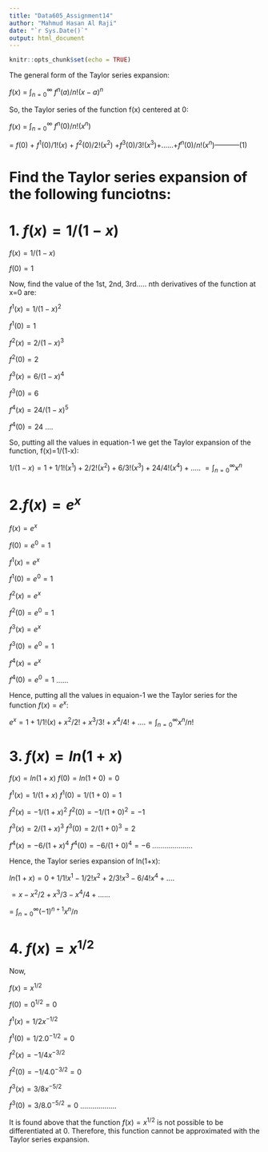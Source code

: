 ---
title: "Data605_Assignment14"
author: "Mahmud Hasan Al Raji"
date: "`r Sys.Date()`"
output: html_document
---

```{r setup, include=FALSE}
knitr::opts_chunk$set(echo = TRUE)
```


The general form of the Taylor series expansion:

$f(x)$ $=$ $\int_{n=0}^{\infty}$ $f^n(a)/n!(x-a)^n$ 

So, the Taylor series of the function f(x) centered at 0:

$f(x)$ $=$ $\int_{n=0}^{\infty}$ $f^n(0)/n!(x^n)$ 

$=$ $f(0)$ + $f^1(0)/1!(x)$ + $f^2(0)/2!(x^2)$ +$f^3(0)/3!(x^3)$+......+$f^n(0)/n!(x^n)$-----------(1)

# Find the Taylor series expansion of the following funciotns:

# 1. $f(x) = 1/(1-x)$ 

$f(x) = 1/(1-x)$

$f(0) = 1$

Now, find the value of the 1st, 2nd, 3rd..... nth derivatives of the function at x=0 are:

$f^1(x)= 1/(1-x)^2$ 

$f^1(0)= 1$

$f^2(x)= 2/(1-x)^3$ 

$f^2(0)= 2$

$f^3(x)= 6/(1-x)^4$ 

$f^3(0)= 6$

$f^4(x)= 24/(1-x)^5$ 

$f^4(0)= 24$
....

So, putting all the values in equation-1 we get the Taylor expansion of the function, f(x)=1/(1-x):

$1/(1-x)= 1+ 1/1!(x^1) + 2/2!(x^2) + 6/3!(x^3) + 24/4!(x^4)+.....$
$=\int_{n=0}^{\infty}x^n$ 



# 2.$f(x)=e^x$

$f(x)=e^x$

$f(0)=e^0=1$

$f^1(x)=e^x$

$f^1(0)=e^0=1$

$f^2(x)=e^x$

$f^2(0)=e^0=1$

$f^3(x)=e^x$

$f^3(0)=e^0=1$

$f^4(x)=e^x$

$f^4(0)=e^0=1$
......

Hence, putting all the values in equaion-1 we the Taylor series for the function $f(x)=e^x$:

$e^x=1+1/1!(x)+x^2/2!+x^3/3!+x^4/4!+....=\int_{n=0}^{\infty}x^n/n!$ 


# 3. $f(x)=ln(1+x)$

$f(x)=ln(1+x)$
$f(0)=ln(1+0)=0$

$f^1(x)=1/(1+x)$
$f^1(0)=1/(1+0)=1$

$f^2(x)= -1/(1+x)^2$
$f^2(0)= -1/(1+0)^2=-1$

$f^3(x)= 2/(1+x)^3$
$f^3(0)= 2/(1+0)^3=2$

$f^4(x)= -6/(1+x)^4$
$f^4(0)= -6/(1+0)^4=-6$
....................

Hence, the Taylor series expansion of ln(1+x):

$ln(1+x)=0+1/1!x^1-1/2!x^2+2/3!x^3-6/4!x^4+....$

$=x-x^2/2+x^3/3-x^4/4+......$

$=$ $\int_{n=0}^{\infty}(-1)^{n+1} x^n/n$ 

# 4. $f(x)=x^{1/2}$

Now,

$f(x)=x^{1/2}$

$f(0)=0^{1/2}=0$

$f^1(x)=1/2x^{-1/2}$

$f^1(0)=1/2.0^{-1/2}=0$


$f^2(x)=-1/4x^{-3/2}$

$f^2(0)=-1/4.0^{-3/2}=0$


$f^3(x)=3/8x^{-5/2}$

$f^3(0)=3/8.0^{-5/2}=0$
..................

It is found above that the function $f(x)=x^{1/2}$ is not possible to be differentiated at 0. Therefore, this function cannot be approximated with the Taylor series expansion.









